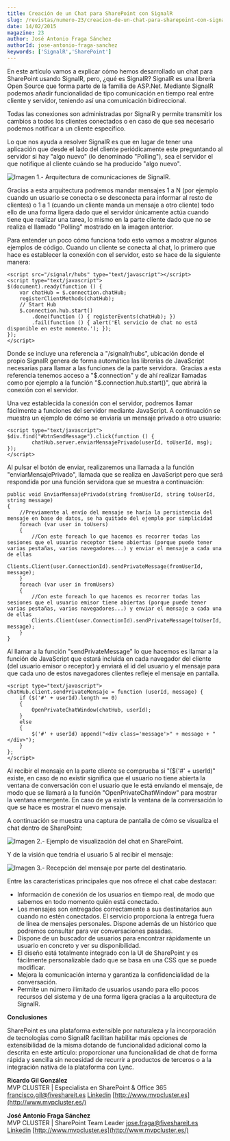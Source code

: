 ```yaml
---
title: Creación de un Chat para SharePoint con SignalR
slug: /revistas/numero-23/creacion-de-un-chat-para-sharepoint-con-signalr
date: 14/02/2015
magazine: 23
author: José Antonio Fraga Sánchez
authorId: jose-antonio-fraga-sanchez
keywords: ['SignalR','SharePoint']
---
```






​En este artículo vamos a explicar cómo hemos desarrollado un chat para SharePoint usando SignalR, pero, ¿qué es SignalR? SignalR es una librería Open Source que forma parte de la familia de ASP.Net. Mediante SignalR podemos añadir funcionalidad de tipo comunicación en tiempo real entre cliente y servidor, teniendo así una comunicación bidireccional.

Todas las conexiones son administradas por SignalR y permite transmitir los cambios a todos los clientes conectados o en caso de que sea necesario podemos notificar a un cliente específico.

Lo que nos ayuda a resolver SignalR es que en lugar de tener una aplicación que desde el lado del cliente periódicamente este preguntando al servidor si hay "algo nuevo" (lo denominado "Polling"), sea el servidor el que notifique al cliente cuándo se ha producido "algo nuevo".

![Imagen 1.- Arquitectura de comunicaciones de SignaIR.](../../../images/numero23/creacion-de-un-chat-para-sharepoint-con-signalr/imagen1.png)

Gracias a esta arquitectura podremos mandar mensajes 1 a N (por ejemplo cuando un usuario se conecta o se desconecta para informar al resto de clientes) o 1 a 1 (cuando un cliente manda un mensaje a otro cliente) todo ello de una forma ligera dado que el servidor únicamente actúa cuando tiene que realizar una tarea, lo mismo en la parte cliente dado que no se realiza el llamado "Polling" mostrado en la imagen anterior.

Para entender un poco cómo funciona todo esto vamos a mostrar algunos ejemplos de código. Cuando un cliente se conecta al chat, lo primero que hace es establecer la conexión con el servidor, esto se hace de la siguiente manera:

```
<script src="/signalr/hubs" type="text/javascript"></script>
<script type="text/javascript">
$(document).ready(function () {
    var chatHub = $.connection.chatHub;
    registerClientMethods(chatHub);
    // Start Hub
    $.connection.hub.start()
        .done(function () { registerEvents(chatHub); })
        .fail(function () { alert('El servicio de chat no está disponible en este momento.'); });
});
</script>
```

Donde se incluye una referencia a "/signalr/hubs", ubicación donde el propio SignalR genera de forma automática las librerías de JavaScript necesarias para llamar a las funciones de la parte servidora.  Gracias a esta referencia tenemos acceso a "$.connection" y de ahí realizar llamadas como por ejemplo a la función "$.connection.hub.start()", que abrirá la conexión con el servidor.

Una vez establecida la conexión con el servidor, podremos llamar fácilmente a funciones del servidor mediante JavaScript. A continuación se muestra un ejemplo de cómo se enviaría un mensaje privado a otro usuario:

```
<script type="text/javascript">
$div.find("#btnSendMessage").click(function () {
        chatHub.server.enviarMensajePrivado(userId, toUserId, msg);
});
</script>
```

Al pulsar el botón de enviar, realizaremos una llamada a la función "enviarMensajePrivado", llamada que se realiza en JavaScript pero que será respondida por una función servidora que se muestra a continuación:

```
public void EnviarMensajePrivado(string fromUserId, string toUserId, string message)
{
    //Previamente al envío del mensaje se haría la persistencia del mensaje en base de datos, se ha quitado del ejemplo por simplicidad
    foreach (var user in toUsers)
    {
        //Con este foreach lo que hacemos es recorrer todas las sesiones que el usuario receptor tiene abiertas (porque puede tener varias pestañas, varios navegadores...) y enviar el mensaje a cada una de ellas
        Clients.Client(user.ConnectionId).sendPrivateMessage(fromUserId, message);
    }
    foreach (var user in fromUsers)
    {
        //Con este foreach lo que hacemos es recorrer todas las sesiones que el usuario emisor tiene abiertas (porque puede tener varias pestañas, varios navegadores...) y enviar el mensaje a cada una de ellas
        Clients.Client(user.ConnectionId).sendPrivateMessage(toUserId, message);
    }
}
```

Al llamar a la función "sendPrivateMessage" lo que hacemos es llamar a la función de JavaScript que estará incluida en cada navegador del cliente (del usuario emisor o receptor) y enviará el id del usuario y el mensaje para que cada uno de estos navegadores clientes refleje el mensaje en pantalla.

```
<script type="text/javascript">
chatHub.client.sendPrivateMensaje = function (userId, message) {
    if ($('#' + userId).length == 0)
    {
        OpenPrivateChatWindow(chatHub, userId);
    }
    else
    {
        $('#' + userId) append("<div class='message'>" + message + "</div>");
    }
};
</script>
```

Al recibir el mensaje en la parte cliente se comprueba si "($('#' + userId)" existe, en caso de no existir significa que el usuario no tiene abierta la ventana de conversación con el usuario que le está enviando el mensaje, de modo que se llamará a la función "OpenPrivateChatWindow" para mostrar la ventana emergente. En caso de ya existir la ventana de la conversación lo que se hace es mostrar el nuevo mensaje.

A continuación se muestra una captura de pantalla de cómo se visualiza el chat dentro de SharePoint:

![Imagen 2.- Ejemplo de visualización del chat en SharePoint.](../../../images/numero23/creacion-de-un-chat-para-sharepoint-con-signalr/imagen2.png)

Y de la visión que tendría el usuario 5 al recibir el mensaje:

![Imagen 3.- Recepción del mensaje por parte del destinatario.](../../../images/numero23/creacion-de-un-chat-para-sharepoint-con-signalr/imagen3.png)

Entre las características principales que nos ofrece el chat cabe destacar:

- Información de conexión de los usuarios en tiempo real, de modo que sabemos en todo momento quién está conectado.
- Los mensajes son entregados correctamente a sus destinatarios aun cuando no estén conectados. El servicio proporciona la entrega fuera de línea de mensajes personales. Dispone además de un histórico que podremos consultar para ver conversaciones pasadas.
- Dispone de un buscador de usuarios para encontrar rápidamente un usuario en concreto y ver su disponibilidad.
- El diseño está totalmente integrado con la UI de SharePoint y es fácilmente personalizable dado que se basa en una CSS que se puede modificar.
- Mejora la comunicación interna y garantiza la confidencialidad de la conversación.
- Permite un número ilimitado de usuarios usando para ello pocos recursos del sistema y de una forma ligera gracias a la arquitectura de SignalR.


**Conclusiones**

SharePoint es una plataforma extensible por naturaleza y la incorporación de tecnologías como SignaIR facilitan habilitar más opciones de extensibilidad de la misma dotando de funcionalidad adicional como la descrita en este artículo: proporcionar una funcionalidad de chat de forma rápida y sencilla sin necesidad de recurrir a productos de terceros o a la integración nativa de la plataforma con Lync.

**Ricardo Gil González**
<br />MVP CLUSTER | Especialista en SharePoint & Office 365
[francisco.gil@fiveshareit.es](mailto:francisco.gil@fiveshareit.es)
[Linkedin](http://es.linkedin.com/pub/ricardo-gil-gonzalez/63/99b/689/es)
[http://www.mvpcluster.es](http://www.mvpcluster.es/)

**José Antonio Fraga Sánchez**
<br />MVP CLUSTER | SharePoint Team Leader 
[jose.fraga@fiveshareit.es](mailto:jose.fraga@fiveshareit.es)
[Linkedin](http://www.linkedin.com/in/josefraga)
[http://www.mvpcluster.es](http://www.mvpcluster.es/)

